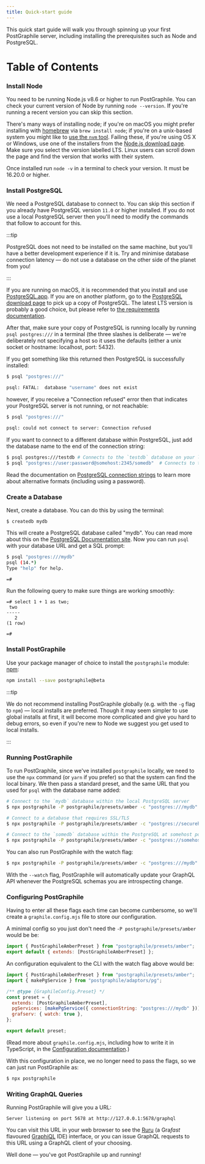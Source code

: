 ```yaml
---
title: Quick-start guide
---
```



<p className={styles.intro}>

This quick start guide will walk you through spinning up your first PostGraphile
server, including installing the prerequisites such as Node and PostgreSQL.

</p>

# Table of Contents

<TOCInline toc={toc} />

### Install Node

You need to be running Node.js v8.6 or higher to run PostGraphile. You can check
your current version of Node by running `node --version`. If you're running a
recent version you can skip this section.

There's many ways of installing node; if you're on macOS you might prefer
installing with [homebrew](https://brew.sh/) via `brew install node`; if you're
on a unix-based system you might like to
[use the `nvm` tool](https://github.com/creationix/nvm). Failing these, if
you're using OS X or Windows, use one of the installers from the
[Node.js download page](https://nodejs.org/en/download/). Make sure you select
the version labelled LTS. Linux users can scroll down the page and find the
version that works with their system.

Once installed run `node -v` in a terminal to check your version. It must be
16.20.0 or higher.

### Install PostgreSQL

We need a PostgreSQL database to connect to. You can skip this section if you
already have PostgreSQL version `11.0` or higher installed. If you do not use a
local PostgreSQL server then you'll need to modify the commands that follow to
account for this.

:::tip

PostgreSQL does not need to be installed on the same machine, but you'll have a
better development experience if it is. Try and minimise database connection
latency — do not use a database on the other side of the planet from you!

:::

If you are running on macOS, it is recommended that you install and use
[PostgreSQL.app](http://postgresapp.com/). If you are on another platform, go to
the [PostgreSQL download page](https://www.postgresql.org/download/) to pick up
a copy of PostgreSQL. The latest LTS version is probably a good choice, but please
refer to [the requirements documentation](./requirements).

After that, make sure your copy of PostgreSQL is running locally by running
`psql postgres:///` in a terminal (the three slashes is deliberate — we're
deliberately not specifying a host so it uses the defaults (either a unix
socket or hostname: localhost, port: 5432).

If you get something like this returned then PostgreSQL is successfully
installed:

```bash
$ psql "postgres:///"

psql: FATAL:  database "username" does not exist
```

however, if you receive a "Connection refused" error then that indicates your
PostgreSQL server is not running, or not reachable:

```bash
$ psql "postgres:///"

psql: could not connect to server: Connection refused
```

If you want to connect to a different database within PostgreSQL, just add the
database name to the end of the connection string:

```bash
$ psql postgres:///testdb # Connects to the `testdb` database on your local machine
$ psql "postgres://user:password@somehost:2345/somedb"  # Connects to the `somedb` database at `postgres://somehost:2345` using login with `user` and `password`
```

Read the documentation on
[PostgreSQL connection strings](https://www.postgresql.org/docs/current/static/libpq-connect.html#LIBPQ-CONNSTRING)
to learn more about alternative formats (including using a password).

### Create a Database

Next, create a database. You can do this by using the terminal:

```
$ createdb mydb
```

This will create a PostgreSQL database called "mydb". You can read more about
this on the
[PostgreSQL Documentation site](https://www.postgresql.org/docs/current/static/tutorial-createdb.html).
Now you can run `psql` with your database URL and get a SQL prompt:

```bash
$ psql "postgres:///mydb"
psql (14.*)
Type "help" for help.

=#
```

Run the following query to make sure things are working smoothly:

```
=# select 1 + 1 as two;
 two
-----
   2
(1 row)

=#
```

### Install PostGraphile

Use your package manager of choice to install the `postgraphile` module:
[npm](https://docs.npmjs.com/getting-started/installing-node):

```bash npm2yarn
npm install --save postgraphile@beta
```

:::tip

We do not recommend installing PostGraphile globally (e.g. with the `-g` flag
to `npm`) — local installs are preferred. Though it may seem simpler to use
global installs at first, it will become more complicated and give you hard to
debug errors, so even if you're new to Node we suggest you get used to local
installs.

:::

### Running PostGraphile

To run PostGraphile, since we've installed `postgraphile` locally, we need to
use the `npx` command (or `yarn` if you prefer) so that the system can find the
local binary. We then pass a standard preset, and the same URL that you used
for `psql` with the database name added:

```bash npm2yarn
# Connect to the `mydb` database within the local PostgreSQL server
$ npx postgraphile -P postgraphile/presets/amber -c "postgres:///mydb"

# Connect to a database that requires SSL/TLS
$ npx postgraphile -P postgraphile/presets/amber -c "postgres://securehost:5432/db?ssl=true"

# Connect to the `somedb` database within the PostgreSQL at somehost port 2345
$ npx postgraphile -P postgraphile/presets/amber -c "postgres://somehost:2345/somedb"
```

You can also run PostGraphile with the watch flag:

```bash npm2yarn
$ npx postgraphile -P postgraphile/presets/amber -c "postgres:///mydb" --watch
```

With the `--watch` flag, PostGraphile will automatically update your GraphQL API
whenever the PostgreSQL schemas you are introspecting change.

### Configuring PostGraphile

Having to enter all these flags each time can become cumbersome, so we'll
create a `graphile.config.mjs` file to store our configuration.

A minimal config so you just don't need the `-P postgraphile/presets/amber` would be be:

```js title="graphile.config.mjs"
import { PostGraphileAmberPreset } from "postgraphile/presets/amber";
export default { extends: [PostGraphileAmberPreset] };
```

An configuration equivalent to the CLI with the watch flag above would be:

```js title="graphile.config.mjs"
import { PostGraphileAmberPreset } from "postgraphile/presets/amber";
import { makePgService } from "postgraphile/adaptors/pg";

/** @type {GraphileConfig.Preset} */
const preset = {
  extends: [PostGraphileAmberPreset],
  pgServices: [makePgService({ connectionString: "postgres:///mydb" })],
  grafserv: { watch: true },
};

export default preset;
```

(Read more about `graphile.config.mjs`, including how to write it in
TypeScript, in the [Configuration documentation](./config.mdx).)

With this configuration in place, we no longer need to pass the flags, so we
can just run PostGraphile as:

```bash npm2yarn
$ npx postgraphile
```

### Writing GraphQL Queries

Running PostGraphile will give you a URL:

```
Server listening on port 5678 at http://127.0.0.1:5678/graphql
```

You can visit this URL in your web browser to see the
[Ruru](https://grafast.org/ruru) (a Gra*fast* flavoured
[GraphiQL](https://github.com/graphql/graphiql) IDE) interface, or you can
issue GraphQL requests to this URL using a GraphQL client of your choosing.

Well done — you've got PostGraphile up and running!
